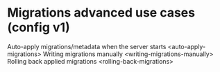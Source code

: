 
Migrations advanced use cases (config v1)
=========================================

Auto-apply migrations/metadata when the server starts
\<auto-apply-migrations\> Writing migrations manually
\<writing-migrations-manually\> Rolling back applied migrations
\<rolling-back-migrations\>
